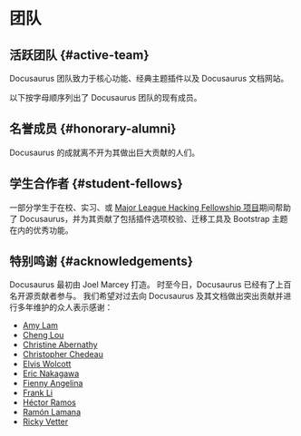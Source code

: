 # 团队


## 活跃团队 {#active-team}

Docusaurus 团队致力于核心功能、经典主题插件以及 Docusaurus 文档网站。

以下按字母顺序列出了 Docusaurus 团队的现有成员。

<ActiveTeamRow />

## 名誉成员 {#honorary-alumni}

Docusaurus 的成就离不开为其做出巨大贡献的人们。

<HonoraryAlumniTeamRow />

## 学生合作者 {#student-fellows}

一部分学生于在校、实习、或 [Major League Hacking Fellowship 项目](https://fellowship.mlh.io/)期间帮助了 Docusaurus，并为其贡献了包括插件选项校验、迁移工具及 Bootstrap 主题在内的优秀功能。

<StudentFellowsTeamRow />

## 特别鸣谢 {#acknowledgements}

Docusaurus 最初由 Joel Marcey 打造。 时至今日，Docusaurus 已经有了上百名开源贡献者参与。 我们希望对过去向 Docusaurus 及其文档做出突出贡献并进行多年维护的众人表示感谢：

- [Amy Lam](https://github.com/amyrlam)
- [Cheng Lou](https://github.com/chenglou)
- [Christine Abernathy](https://github.com/caabernathy)
- [Christopher Chedeau](https://github.com/vjeux)
- [Elvis Wolcott](https://github.com/elviswolcott)
- [Eric Nakagawa](https://github.com/ericnakagawa)
- [Fienny Angelina](https://github.com/fiennyangeln)
- [Frank Li](https://github.com/deltice)
- [Héctor Ramos](https://github.com/hramos)
- [Ramón Lamana](https://github.com/rlamana)
- [Ricky Vetter](https://github.com/rickyvetter)
